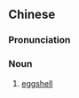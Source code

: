 ==Chinese==
{{zh-forms|s=蛋壳}}

===Pronunciation===
{{zh-pron
|m=dànké,tl=y
|c=daan6-2 hok3
|cat=n
}}

===Noun===
{{zh-noun}}

# [[eggshell]]